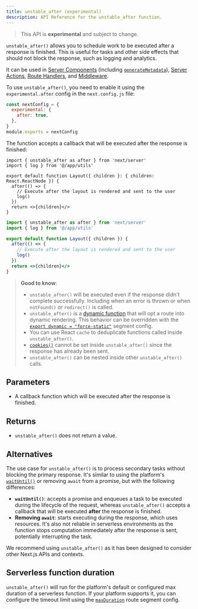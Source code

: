 ```yaml
---
title: unstable_after (experimental)
description: API Reference for the unstable_after function.
---
```


> This API is **experimental** and subject to change.

`unstable_after()` allows you to schedule work to be executed after a response is finished. This is useful for tasks and other side effects that should not block the response, such as logging and analytics.

It can be used in [Server Components](/docs/app/building-your-application/rendering/server-components) (including [`generateMetadata`](https://nextjs.org/docs/app/api-reference/functions/generate-metadata)), [Server Actions](/docs/app/building-your-application/data-fetching/server-actions-and-mutations), [Route Handlers](/docs/app/building-your-application/routing/route-handlers), and [Middleware](/docs/app/building-your-application/routing/middleware).

To use `unstable_after()`, you need to enable it using the `experimental.after` config in the `next.config.js` file:

```js filename="next.config.js"
const nextConfig = {
  experimental: {
    after: true,
  },
}
module.exports = nextConfig
```

The function accepts a callback that will be executed after the response is finished:

```tsx filename="app/layout.tsx switcher
import { unstable_after as after } from 'next/server'
import { log } from '@/app/utils'

export default function Layout({ children }: { children: React.ReactNode }) {
  after(() => {
    // Execute after the layout is rendered and sent to the user
    log()
  })
  return <>{children}</>
}
```

```jsx filename="app/layout.js switcher
import { unstable_after as after } from 'next/server'
import { log } from '@/app/utils'

export default function Layout({ children }) {
  after(() => {
    // Execute after the layout is rendered and sent to the user
    log()
  })
  return <>{children}</>
}
```

> **Good to know**:
>
> - `unstable_after()` will be executed even if the response didn't complete successfully. Including when an error is thrown or when `notFound()` or `redirect()` is called.
> - `unstable_after()` is a [dynamic function](/docs/app/building-your-application/rendering/server-components#dynamic-functions) that will opt a route into dynamic rendering. This behavior can be overridden with the [`export dynamic = "force-static"`](/docs/app/api-reference/file-conventions/route-segment-config#dynamic) segment config.
> - You can use React `cache` to deduplicate functions called inside `unstable_after()`.
> - [`cookies()`](/docs/app/api-reference/functions/cookies) cannot be set inside `unstable_after()` since the response has already been sent.
> - `unstable_after()` can be nested inside other `unstable_after()` calls.

## Parameters

- A callback function which will be executed after the response is finished.

## Returns

- `unstable_after()` does not return a value.

## Alternatives

The use case for `unstable_after()` is to process secondary tasks without blocking the primary response. It's similar to using the platform's [`waitUntil()`](https://vercel.com/docs/functions/functions-api-reference) or removing `await` from a promise, but with the following differences:

- **`waitUntil()`**: accepts a promise and enqueues a task to be executed during the lifecycle of the request, whereas `unstable_after()` accepts a callback that will be executed **after** the response is finished.
- **Removing `await`**: starts executing during the response, which uses resources. It's also not reliable in serverless environments as the function stops computation immediately after the response is sent, potentially interrupting the task.

We recommend using `unstable_after()` as it has been designed to consider other Next.js APIs and contexts.

## Serverless function duration

`unstable_after()` will run for the platform's default or configured max duration of a serverless function. If your platform supports it, you can configure the timeout limit using the [`maxDuration`](/docs/app/api-reference/file-conventions/route-segment-config#maxduration) route segment config.
